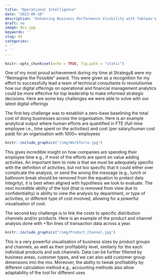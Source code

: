 ```yaml
---
title: "Operational Intelligence"
date: "2023-06-18"
description: "Enhancing Business Performance Visibility with Tableau's Interactive Dashboard and Big Data"
draft: no
image: Biz.jpg
keywords: ''
slug: OI
categories:
- ''
- ''
---
```


```r
knitr::opts_chunk$set(echo = TRUE, fig.path = "static")
```

One of my most proud achievement during my time at Strategy& were my "Reimagine the Possible" award. This were given as a recognition for my effort to successfully lead a team of technical consultants to revolutionise how our digital offerings on operational and financial management analytics could be more effective for top leadership to make informed strategic decisions. Here are some key challenges we were able to solve with our latest digital offerings

The first key challenge was to establish a zero-base baselining the total cost of doing businesses across the organisation. Here is an example analytical output where human efforts are quantified in FTE (full-time employee i.e., time spent on the activities) and cost (per salary/human cost paid) for an organisation with 1000+ employees

```r
knitr::include_graphics("/img/Workforce.jpg")
```
This gives incredible insight on how companies are spending their employee time e.g., if most of the efforts are spent on value adding activities. An important item to note is that we must be adequately specific with the definition of activities, but not too specific that it could either over complicate the analysis, or send the wrong the message (e.g., lunch or bathroom break should be removed from the equation to protect data integrity), it is best when aligned with hypothesis we look to evaluate. The next incredible ability of the tool (that is removed from view due to confidentiality) is ability to view the analysis by department, or type of activities, or different type of cost involved, allowing for a powerful visualisation of cost.


The second key challenge is to link the costs to specific distribution channels and/or products. Here is an example of the product and channel analysis done with +1bn lines of transaction data across a year. 

```r
knitr::include_graphics("/img/Product_Channel.jpg")
```
This is a very powerful visualisation of business sizes by product groups and channels, as well as their profitability level, similarly for the each individual products and sub channels. Data can be further filtered by business areas, customer types, and we can also add customer group dimensions into the mix. Moreover, the ability to tweak profitability by different calculation method e.g., accounting methods also allow adaptability of the tool for different uses